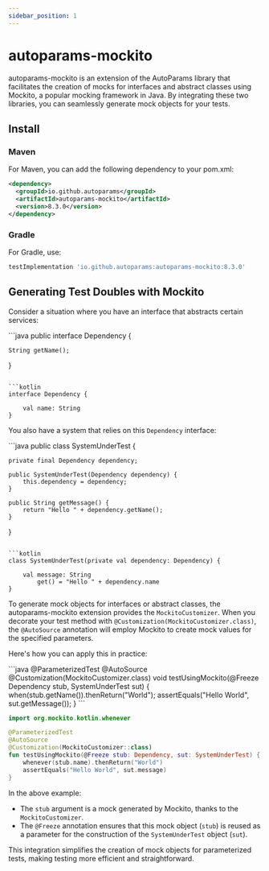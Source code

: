 ```yaml
---
sidebar_position: 1
---
```



# autoparams-mockito

autoparams-mockito is an extension of the AutoParams library that facilitates the creation of mocks for interfaces and abstract classes using Mockito, a popular mocking framework in Java. By integrating these two libraries, you can seamlessly generate mock objects for your tests.

## Install

### Maven

For Maven, you can add the following dependency to your pom.xml:

```xml
<dependency>
  <groupId>io.github.autoparams</groupId>
  <artifactId>autoparams-mockito</artifactId>
  <version>8.3.0</version>
</dependency>
```

### Gradle

For Gradle, use:

```gradle
testImplementation 'io.github.autoparams:autoparams-mockito:8.3.0'
```

## Generating Test Doubles with Mockito

Consider a situation where you have an interface that abstracts certain services:

<JavaKotlinCodeBlock>
```java
public interface Dependency {

    String getName();
}
```

```kotlin
interface Dependency {

    val name: String
}
```
</JavaKotlinCodeBlock>

You also have a system that relies on this `Dependency` interface:

<JavaKotlinCodeBlock>
```java
public class SystemUnderTest {

    private final Dependency dependency;

    public SystemUnderTest(Dependency dependency) {
        this.dependency = dependency;
    }

    public String getMessage() {
        return "Hello " + dependency.getName();
    }
}
```

```kotlin
class SystemUnderTest(private val dependency: Dependency) {

    val message: String
        get() = "Hello " + dependency.name
}

```
</JavaKotlinCodeBlock>

To generate mock objects for interfaces or abstract classes, the autoparams-mockito extension provides the `MockitoCustomizer`. When you decorate your test method with `@Customization(MockitoCustomizer.class)`, the `@AutoSource` annotation will employ Mockito to create mock values for the specified parameters.

Here's how you can apply this in practice:

<JavaKotlinCodeBlock>
```java
@ParameterizedTest
@AutoSource
@Customization(MockitoCustomizer.class)
void testUsingMockito(@Freeze Dependency stub, SystemUnderTest sut) {
    when(stub.getName()).thenReturn("World");
    assertEquals("Hello World", sut.getMessage());
}
```

```kotlin
import org.mockito.kotlin.whenever

@ParameterizedTest
@AutoSource
@Customization(MockitoCustomizer::class)
fun testUsingMockito(@Freeze stub: Dependency, sut: SystemUnderTest) {
    whenever(stub.name).thenReturn("World")
    assertEquals("Hello World", sut.message)
}
```
</JavaKotlinCodeBlock>

In the above example:

- The `stub` argument is a mock generated by Mockito, thanks to the `MockitoCustomizer`.
- The `@Freeze` annotation ensures that this mock object (`stub`) is reused as a parameter for the construction of the `SystemUnderTest` object (`sut`).

This integration simplifies the creation of mock objects for parameterized tests, making testing more efficient and straightforward.